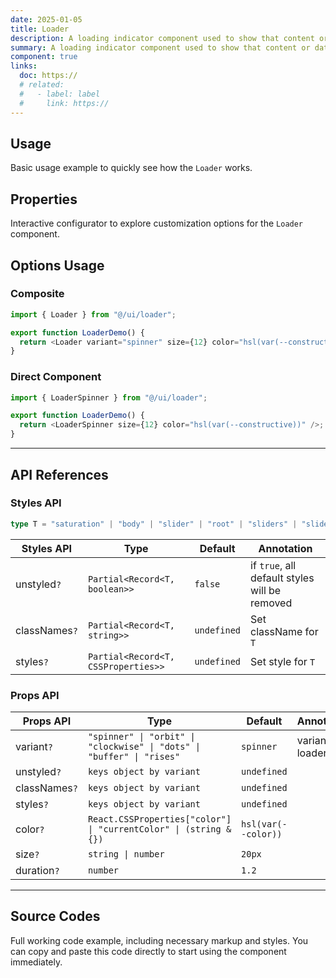 ```yaml
---
date: 2025-01-05
title: Loader
description: A loading indicator component used to show that content or data is being loaded or processed.
summary: A loading indicator component used to show that content or data is being loaded or processed.
component: true
links:
  doc: https://
  # related:
  #   - label: label
  #     link: https://
---
```


## Usage

Basic usage example to quickly see how the `Loader` works.

<LoaderDemosUsage />

## Properties

Interactive configurator to explore customization options for the `Loader` component.

<LoaderDemosConfigurator />

## Options Usage

### Composite

```ts
import { Loader } from "@/ui/loader";

export function LoaderDemo() {
  return <Loader variant="spinner" size={12} color="hsl(var(--constructive))" />;
}
```

### Direct Component

```ts
import { LoaderSpinner } from "@/ui/loader";

export function LoaderDemo() {
  return <LoaderSpinner size={12} color="hsl(var(--constructive))" />;
}
```

---

## API References

### Styles API

```ts
type T = "saturation" | "body" | "slider" | "root" | "sliders" | "sliderOverlay" | "thumb" | "saturationOverlay" | "swatches" | "swatch" | "preview" | "alphaOverlay" | "shadowOverlay" | "colorOverlay" | "childrenOverlay";
```

| Styles API    | Type                                | Default     | Annotation                                    |
| ------------- | ----------------------------------- | ----------- | --------------------------------------------- |
| unstyled`?`   | `Partial<Record<T, boolean>>`       | `false`     | if `true`, all default styles will be removed |
| classNames`?` | `Partial<Record<T, string>>`        | `undefined` | Set className for `T`                         |
| styles`?`     | `Partial<Record<T, CSSProperties>>` | `undefined` | Set style for `T`                             |

### Props API

| Props API     | Type                                                                   | Default             | Annotation        |
| ------------- | ---------------------------------------------------------------------- | ------------------- | ----------------- |
| variant`?`    | `"spinner" \| "orbit" \| "clockwise" \| "dots" \| "buffer" \| "rises"` | `spinner`           | variant of loader |
| unstyled`?`   | `keys object by variant`                                               | `undefined`         |                   |
| classNames`?` | `keys object by variant`                                               | `undefined`         |                   |
| styles`?`     | `keys object by variant`                                               | `undefined`         |                   |
| color`?`      | `React.CSSProperties["color"] \| "currentColor" \| (string & {})`      | `hsl(var(--color))` |                   |
| size`?`       | `string \| number`                                                     | `20px`              |                   |
| duration`?`   | `number`                                                               | `1.2`               |                   |

---

## Source Codes

Full working code example, including necessary markup and styles.
You can copy and paste this code directly to start using the component immediately.

<SourceCodes name="loader" />
